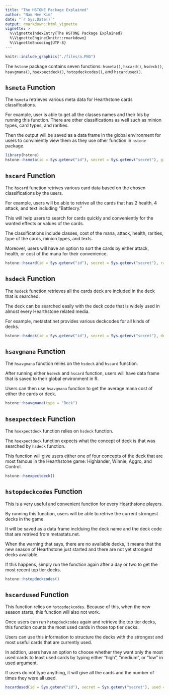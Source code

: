 ```yaml
---
title: "The HSTONE Package Explained"
author: "Nam Hee Kim"
date: "`r Sys.Date()`"
output: rmarkdown::html_vignette
vignette: >
  %\VignetteIndexEntry{The HSTONE Package Explained}
  %\VignetteEngine{knitr::rmarkdown}
  %\VignetteEncoding{UTF-8}
---
```


```r
knitr::include_graphics("./files/a.PNG")
```

The `hstone` package contains seven functions: `hsmeta()`, `hscard()`, `hsdeck()`, `hsavgmana()`, `hsexpectdeck()`, `hstopdeckcodes()`, and `hscardused()`.

## `hsmeta` Function
  
The `hsmeta` retrieves various meta data for Hearthstone cards classifications.

For example, user is able to get all the classes names and their Ids by running this function. There are other classifications as well such as minion types, card types, and rarities.

Then the output will be saved as a data frame in the global environment for users to conviniently view them as they use other function in `hstone` package.

```r
library(hstone)
hstone::hsmeta(id = Sys.getenv("id"), secret = Sys.getenv("secret"), give = "classes")
```

## `hscard` Function

The `hscard` function retrives various card data based on the chosen classifications by the users. 

For example, users will be able to retrive all the cards that has 2 health, 4 attack, and text including "Battlecry."

This will help users to search for cards quickly and conveniently for the wanted effects or values of the cards.

The classifications include classes, cost of the mana, attack, health, rarities, type of the cards, minion types, and texts.

Moreover, users will have an option to sort the cards by either attack, health, or cost of the mana for their convenience.

```r
hstone::hscard(id = Sys.getenv("id"), secret = Sys.getenv("secret"), rarity = "legendary", type = "spell", orderBy = "manaCost")
```

## `hsdeck` Function

The `hsdeck` function retrieves all the cards deck are included in the deck that is searched.

The deck can be searched easily with the deck code that is widely used in almost every Hearthstone related media.

For example, metastat.net provides various deckcodes for all kinds of decks.

```r
hstone::hsdeck(id = Sys.getenv("id"), secret = Sys.getenv("secret"), deckcode = "AAECAaoIAqH4AualAw7TAeAGkwn6qgL28AKP+wKc/wKMhQP2igO0lwPGmQP0mQPUpQPYqQMA")
```

## `hsavgmana` Function

The `hsavgmana` function relies on the `hsdeck` and `hscard` function. 

After running either `hsdeck` and `hscard` function, users will have data frame that is saved to their global environment in R.

Users can then use `hsavgmana` function to get the average mana cost of either the cards or deck.

```r
hstone::hsavgmana(type = "Deck")
```

## `hsexpectdeck` Function

The `hsexpectdeck` function relies on `hsdeck` function.

The `hsexpectdeck` function expects what the concept of deck is that was searched by `hsdeck` function.

This function will give users either one of four concepts of the deck that are most famous in the Hearthstone game: Highlander, Winnie, Aggro, and Control.

```r
hstone::hsexpectdeck()
```

## `hstopdeckcodes` Function

This is a very useful and convenient function for every Hearthstone players.

By running this function, users will be able to retrive the current strongest decks in the game.

It will be saved as a data frame inclduing the deck name and the deck code that are retrived from metastats.net.

When the warning that says, there are no available decks, it means that the new season of Hearthstone just started and there are not yet
strongest decks available.

If this happens, simply run the function again after a day or two to get the most recent top tier decks.

```r
hstone::hstopdeckcodes()
```

## `hscardused` Function

This function relies on `hstopdeckcodes`. Because of this, when the new season starts, this function will also not work.

Once users can run `hstopdeckcodes` again and retrieve the top tier decks, this function counts the most used cards in those top tier decks.

Users can use this information to structure the decks with the strongest and most useful cards that are currently used.

In addtion, users have an option to choose whether they want only the most used cards to least used cards by typing either "high", "medium", or "low" in used argument.

If users do not type anything, it will give all the cards and the number of times they were all used.

```r
hscardused(id = Sys.getenv("id"), secret = Sys.getenv("secret"), used = "high")
```

